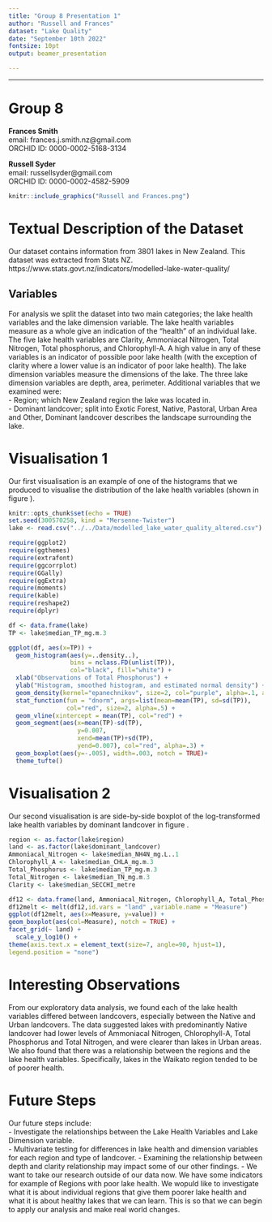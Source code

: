 ```yaml
---
title: "Group 8 Presentation 1"
author: "Russell and Frances"
dataset: "Lake Quality"
date: "September 10th 2022"
fontsize: 10pt
output: beamer_presentation

---
```



---
# Group 8

**Frances Smith**  
email: frances.j.smith.nz@gmail.com  
ORCHID ID: 0000-0002-5168-3134

**Russell Syder**  
email: russellsyder@gmail.com  
ORCHID ID: 0000-0002-4582-5909  

```r
knitr::include_graphics("Russell and Frances.png")
```


# Textual Description of the Dataset
Our dataset contains information from 3801 lakes in New Zealand. This dataset was extracted from Stats NZ.
https://www.stats.govt.nz/indicators/modelled-lake-water-quality/  

## Variables

For analysis we split the dataset into two main categories; the lake health variables and the lake dimension variable. The lake health variables measure as a whole give an indication of the "health" of an individual lake. The five lake health variables are Clarity, Ammoniacal Nitrogen, Total Nitrogen, Total phosphorus, and Chlorophyll-A. A high value in any of these variables is an indicator of possible poor lake health (with the exception of clarity where a lower value is an indicator of poor lake health). The lake dimension variables measure the dimensions of the lake. The three lake dimension variables are depth, area, perimeter. Additional variables that we examined were:  
- Region; which New Zealand region the lake was located in.  
- Dominant landcover; split into Exotic Forest, Native, Pastoral, Urban Area and Other, Dominant landcover describes the landscape surrounding the lake. 

# Visualisation 1
Our first visualisation is an example of one of the histograms that we produced to visualise the distribution of the lake health variables (shown in figure \ref{fig:tphist}). 

```r
knitr::opts_chunk$set(echo = TRUE)
set.seed(300570258, kind = "Mersenne-Twister")
lake <- read.csv("../../Data/modelled_lake_water_quality_altered.csv")

require(ggplot2)
require(ggthemes)
require(extrafont)
require(ggcorrplot)
require(GGally)
require(ggExtra)
require(moments)
require(kable)
require(reshape2)
require(dplyr)

df <- data.frame(lake)
TP <- lake$median_TP_mg.m.3


```


```r
ggplot(df, aes(x=TP)) +
  geom_histogram(aes(y=..density..),
                 bins = nclass.FD(unlist(TP)),
                 col="black", fill="white") +
  xlab("Observations of Total Phosphorus") +
  ylab("Histogram, smoothed histogram, and estimated normal density") +
  geom_density(kernel="epanechnikov", size=2, col="purple", alpha=.1, adjust = 2) +
  stat_function(fun = "dnorm", args=list(mean=mean(TP), sd=sd(TP)),
                col="red", size=2, alpha=.5) +
  geom_vline(xintercept = mean(TP), col="red") +
  geom_segment(aes(x=mean(TP)-sd(TP),
                   y=0.007,
                   xend=mean(TP)+sd(TP),
                   yend=0.007), col="red", alpha=.3) +
  geom_boxplot(aes(y=-.005), width=.003, notch = TRUE)+
  theme_tufte()
```

# Visualisation 2

Our second visualisation is are side-by-side boxplot of the log-transformed lake health variables by dominant landcover in figure \ref{fig:boxx3}. 

```r

region <- as.factor(lake$region)
land <- as.factor(lake$dominant_landcover)
Ammoniacal_Nitrogen <- lake$median_NH4N_mg.L..1
Chlorophyll_A <- lake$median_CHLA_mg.m.3
Total_Phosphorus <- lake$median_TP_mg.m.3
Total_Nitrogen <- lake$median_TN_mg.m.3
Clarity <- lake$median_SECCHI_metre

df12 <- data.frame(land, Ammoniacal_Nitrogen, Chlorophyll_A, Total_Phosphorus, Total_Nitrogen, Clarity)
df12melt <- melt(df12,id.vars = "land" ,variable.name = "Measure")
ggplot(df12melt, aes(x=Measure, y=value)) +
geom_boxplot(aes(col=Measure), notch = TRUE) +
facet_grid(~ land) +
  scale_y_log10() +
theme(axis.text.x = element_text(size=7, angle=90, hjust=1),
legend.position = "none")
```




# Interesting Observations

From our exploratory data analysis, we found each of the lake health variables differed between landcovers, especially between the Native and Urban landcovers. The data suggested lakes with predominantly Native landcover had lower levels of Ammoniacal Nitrogen, Chlorophyll-A, Total Phosphorus and Total Nitrogen, and were clearer than lakes in Urban areas. We also found that there was a relationship between the regions and the lake health variables. Specifically, lakes in the Waikato region tended to be of poorer health. 




# Future Steps

Our future steps include:  
- Investigate the relationships between the Lake Health Variables and Lake Dimension variable.  
- Multivariate testing for differences in lake health and dimension variables for each region and type of landcover.
- Examining the relationship between depth and clarity relationship may impact some of our other findings.
- We want to take our research outside of our data now. We have some indicators for example of Regions with poor lake health. We wopuld like to investigate what it is about individual regions that give them poorer lake health and what it is about healthy lakes that we can learn. This is so that we can begin to apply our analysis and make real world changes.  










